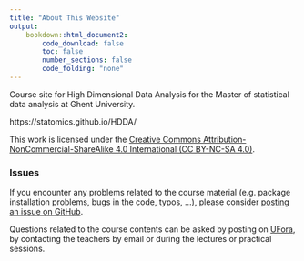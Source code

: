 ```yaml
---
title: "About This Website"
output:
    bookdown::html_document2:
        code_download: false
        toc: false
        number_sections: false
        code_folding: "none"
---
```


Course site for High Dimensional Data Analysis for the Master of statistical
data analysis at Ghent University.

https://statomics.github.io/HDDA/

This work is licensed under the
[Creative Commons Attribution-NonCommercial-ShareAlike 4.0 International (CC BY-NC-SA 4.0)](https://creativecommons.org/licenses/by-nc-sa/4.0).

### Issues

If you encounter any problems related to the course material (e.g. package
installation problems, bugs in the code, typos, ...), please consider [posting
an issue on GitHub](https://github.com/statOmics/HDDA/issues).

Questions related to the course contents can be asked by posting on
[UFora](https://ufora.ugent.be/d2l/home/444226),
by contacting the teachers by email or during the lectures or practical
sessions.
